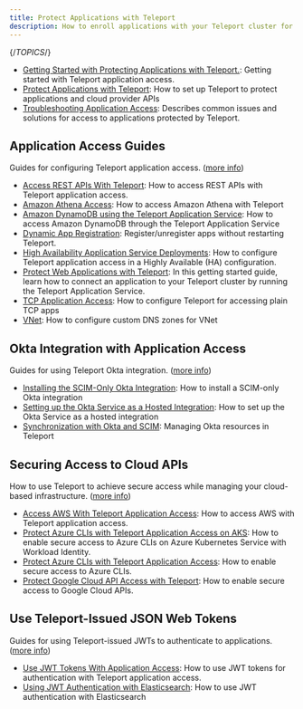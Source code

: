 ```yaml
---
title: Protect Applications with Teleport
description: How to enroll applications with your Teleport cluster for secure access
---
```


{/*TOPICS*/}

- [Getting Started with Protecting Applications with Teleport.](application-access/getting-started.mdx): Getting started with Teleport application access.
- [Protect Applications with Teleport](application-access/introduction.mdx): How to set up Teleport to protect applications and cloud provider APIs
- [Troubleshooting Application Access](application-access/troubleshooting-apps.mdx): Describes common issues and solutions for access to applications protected by Teleport.

## Application Access Guides

Guides for configuring Teleport application access. ([more info](application-access/guides.mdx))

- [Access REST APIs With Teleport](application-access/guides/api-access.mdx): How to access REST APIs with Teleport application access.
- [Amazon Athena Access](application-access/guides/amazon-athena.mdx): How to access Amazon Athena with Teleport
- [Amazon DynamoDB using the Teleport Application Service](application-access/guides/dynamodb.mdx): How to access Amazon DynamoDB through the Teleport Application Service
- [Dynamic App Registration](application-access/guides/dynamic-registration.mdx): Register/unregister apps without restarting Teleport.
- [High Availability Application Service Deployments](application-access/guides/ha.mdx): How to configure Teleport application access in a Highly Available (HA) configuration.
- [Protect Web Applications with Teleport](application-access/guides/connecting-apps.mdx): In this getting started guide, learn how to connect an application to your Teleport cluster by running the Teleport Application Service.
- [TCP Application Access](application-access/guides/tcp.mdx): How to configure Teleport for accessing plain TCP apps
- [VNet](application-access/guides/vnet.mdx): How to configure custom DNS zones for VNet

## Okta Integration with Application Access

Guides for using Teleport Okta integration. ([more info](application-access/okta.mdx))

- [Installing the SCIM-Only Okta Integration](application-access/okta/scim-only.mdx): How to install a SCIM-only Okta integration
- [Setting up the Okta Service as a Hosted Integration](application-access/okta/hosted-guide.mdx): How to set up the Okta Service as a hosted integration
- [Synchronization with Okta and SCIM](application-access/okta/sync-scim.mdx): Managing Okta resources in Teleport

## Securing Access to Cloud APIs

How to use Teleport to achieve secure access while managing your cloud-based infrastructure. ([more info](application-access/cloud-apis.mdx))

- [Access AWS With Teleport Application Access](application-access/cloud-apis/aws-console.mdx): How to access AWS with Teleport application access.
- [Protect Azure CLIs with Teleport Application Access on AKS](application-access/cloud-apis/azure-aks-workload-id.mdx): How to enable secure access to Azure CLIs on Azure Kubernetes Service with Workload Identity.
- [Protect Azure CLIs with Teleport Application Access](application-access/cloud-apis/azure.mdx): How to enable secure access to Azure CLIs.
- [Protect Google Cloud API Access with Teleport](application-access/cloud-apis/google-cloud.mdx): How to enable secure access to Google Cloud APIs.

## Use Teleport-Issued JSON Web Tokens

Guides for using Teleport-issued JWTs to authenticate to applications. ([more info](application-access/jwt.mdx))

- [Use JWT Tokens With Application Access](application-access/jwt/introduction.mdx): How to use JWT tokens for authentication with Teleport application access.
- [Using JWT Authentication with Elasticsearch](application-access/jwt/elasticsearch.mdx): How to use JWT authentication with Elasticsearch
